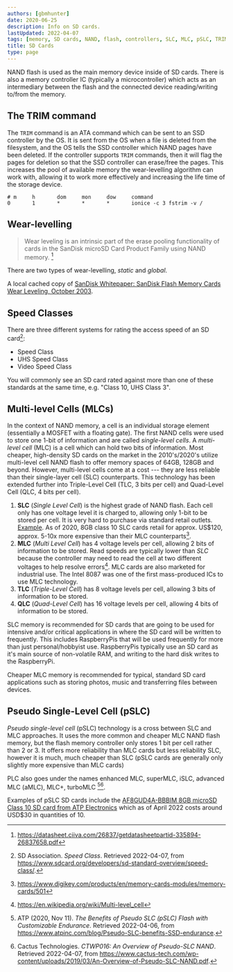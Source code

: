 ```yaml
---
authors: [gbmhunter]
date: 2020-06-25
description: Info on SD cards.
lastUpdated: 2022-04-07
tags: [memory, SD cards, NAND, flash, controllers, SLC, MLC, pSLC, TRIM, wear-levelling, MOSFETs, speed classes]
title: SD Cards
type: page
---
```


NAND flash is used as the main memory device inside of SD cards. There is also a memory controller IC (typically a microcontroller) which acts as an intermediary between the flash and the connected device reading/writing to/from the memory.

## The TRIM command

The `TRIM` command is an ATA command which can be sent to an SSD controller by the OS. It is sent from the OS when a file is deleted from the filesystem, and the OS tells the SSD controller which NAND pages have been deleted. If the controller supports `TRIM` commands, then it will flag the pages for deletion so that the SSD controller can erase/free the pages. This increases the pool of available memory the wear-levelling algorithm can work with, allowing it to work more effectively and increasing the life time of the storage device.

```text
# m     h       dom     mon     dow     command
0       1       *       *       *       ionice -c 3 fstrim -v /
```

## Wear-levelling

> Wear leveling is an intrinsic part of the erase pooling functionality of cards in the SanDisk microSD Card Product Family using NAND memory. [^bib-sandisk-sd-oem-product-manual]

There are two types of wear-levelling, _static_ and _global_.

A local cached copy of [SanDisk Whitepaper: SanDisk Flash Memory Cards Wear Leveling, October 2003](/misc/sd-cards/sandisk-white-paper-flash-memory-cards-wear-leveling.pdf).

## Speed Classes

There are three different systems for rating the access speed of an SD card[^bib-sdcard-speed-class]:

* Speed Class
* UHS Speed Class
* Video Speed Class

You will commonly see an SD card rated against more than one of these standards at the same time, e.g. "Class 10, UHS Class 3".

## Multi-level Cells (MLCs)

In the context of NAND memory, a cell is an individual storage element (essentially a MOSFET with a floating gate). The first NAND cells were used to store one 1-bit of information and are called _single-level cells_. A _multi-level cell_ (MLC) is a cell which can hold two bits of information. Most cheaper, high-density SD cards on the market in the 2010's/2020's utilize multi-level cell NAND flash to offer memory spaces of 64GB, 128GB and beyond. However, multi-level cells come at a cost --- they are less reliable than their single-layer cell (SLC) counterparts. This technology has been extended further into Triple-Level Cell (TLC, 3 bits per cell) and Quad-Level Cell (QLC, 4 bits per cell).

1. **SLC** (_Single Level Cell_) is the highest grade of NAND flash. Each cell only has one voltage level it is charged to, allowing only 1-bit to be stored per cell. It is very hard to purchase via standard retail outlets. [Example](https://nz.rs-online.com/web/p/micro-sd-cards/1448058/). As of 2020, 8GB class 10 SLC cards retail for approx. US$120, approx. 5-10x more expensive than their MLC counterparts[^bib-digikey-sd-memory-cards-section].
1. **MLC** (_Multi Level Cell_) has 4 voltage levels per cell, allowing 2 bits of information to be stored. Read speeds are typically lower than _SLC_ because the controller may need to read the cell at two different voltages to help resolve errors[^bib-wikipedia-multi-level-cell]. MLC cards are also marketed for industrial use. The Intel 8087 was one of the first mass-produced ICs to use MLC technology.
1. **TLC** (_Triple-Level Cell_) has 8 voltage levels per cell, allowing 3 bits of information to be stored.
1. **QLC** (_Quad-Level Cell_) has 16 voltage levels per cell, allowing 4 bits of information to be stored.

SLC memory is recommended for SD cards that are going to be used for intensive and/or critical applications in where the SD card will be written to frequently. This includes RaspberryPis that will be used frequently for more than just personal/hobbyist use. RaspberryPis typically use an SD card as it's main source of non-volatile RAM, and writing to the hard disk writes to the RaspberryPi.

Cheaper MLC memory is recommended for typical, standard SD card applications such as storing photos, music and transferring files between devices.

## Pseudo Single-Level Cell (pSLC)

_Pseudo single-level cell_ (pSLC) technology is a cross between SLC and MLC approaches. It uses the more common and cheaper MLC NAND flash memory, but the flash memory controller only stores 1 bit per cell rather than 2 or 3. It offers more reliability than MLC cards but less reliability SLC, however it is much, much cheaper than SLC (pSLC cards are generally only slightly more expensive than MLC cards)

PLC also goes under the names enhanced MLC, superMLC, iSLC, advanced MLC (aMLC), MLC+, turboMLC [^bib-atp-pslc][^bib-cactus-tech-pslc-overview].

Examples of pSLC SD cards include the [AF8GUD4A-BBBIM 8GB microSD Class 10 SD card from ATP Electronics](https://www.digikey.com/en/products/detail/atp-electronics-inc/AF8GUD4A-BBBIM/12336488) which as of April 2022 costs around USD$30 in quantities of 10.

[^bib-sandisk-sd-oem-product-manual]:  https://datasheet.ciiva.com/26837/getdatasheetpartid-335894-26837658.pdf
[^bib-wikipedia-multi-level-cell]:  https://en.wikipedia.org/wiki/Multi-level_cell
[^bib-digikey-sd-memory-cards-section]:  https://www.digikey.com/products/en/memory-cards-modules/memory-cards/501
[^bib-atp-pslc]:  ATP (2020, Nov 11). _The Benefits of Pseudo SLC (pSLC) Flash with Customizable Endurance_. Retrieved 2022-04-06, from https://www.atpinc.com/blog/Pseudo-SLC-benefits-SSD-endurance.
[^bib-cactus-tech-pslc-overview]:  Cactus Technologies. _CTWP016: An Overview of Pseudo-SLC NAND_. Retrieved 2022-04-07, from https://www.cactus-tech.com/wp-content/uploads/2019/03/An-Overview-of-Pseudo-SLC-NAND.pdf.
[^bib-sdcard-speed-class]:  SD Association. _Speed Class_. Retrieved 2022-04-07, from https://www.sdcard.org/developers/sd-standard-overview/speed-class/.
